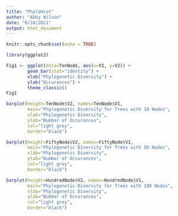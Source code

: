 ---
title: "PhyloHist"
author: "Abby Wilson"
date: "6/24/2021"
output: html_document
---

```{r setup, include=FALSE}
knitr::opts_chunk$set(echo = TRUE)
```


```{r}
library(ggplot2)

Fig1 <- ggplot(data=TenNode, aes(x=V1, y=V2)) + 
        geom_bar(stat="identity") +
        xlab("Phylogenetic Diversity") +
        ylab("Occurances") +
        theme_classic() 
Fig1
```




```{r}
barplot(height=TenNode$V2, names=TenNode$V1, 
        main="Phylogenetic Diversity for Trees with 10 Nodes", 
        xlab="Phylogenetic Diversity", 
        ylab="Number of Occurances",
        col="light grey",
        border="black")


```


```{r}
barplot(height=FiftyNode$V2, names=FiftyNode$V1, 
        main="Phylogenetic Diversity for Trees with 50 Nodes", 
        xlab="Phylogenetic Diversity", 
        ylab="Number of Occurances",
        col="light grey",
        border="black")


```

```{r}
barplot(height=HundredNode$V2, names=HundredNode$V1, 
        main="Phylogenetic Diversity for Trees with 100 Nodes", 
        xlab="Phylogenetic Diversity", 
        ylab="Number of Occurances",
        col="light grey",
        border="black")


```






